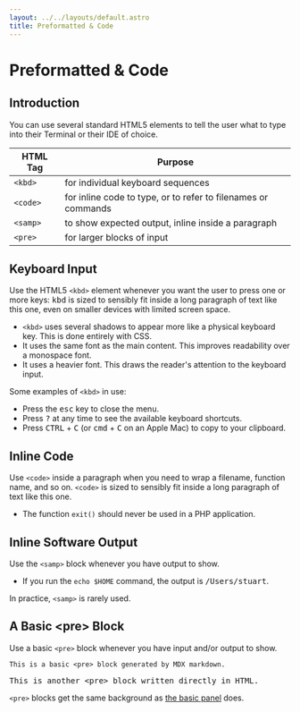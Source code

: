 ```yaml
---
layout: ../../layouts/default.astro
title: Preformatted & Code
---
```


# Preformatted & Code

## Introduction

You can use several standard HTML5 elements to tell the user what to type into their Terminal or their IDE of choice.

HTML Tag | Purpose
---------|--------
`<kbd>`  | for individual keyboard sequences
`<code>` | for inline code to type, or to refer to filenames or commands
`<samp>` | to show expected output, inline inside a paragraph
`<pre>`  | for larger blocks of input

## Keyboard Input

Use the HTML5 `<kbd>` element whenever you want the user to press one or more keys: <kbd>kbd</kbd> is sized to sensibly fit inside a long paragraph of text like this one, even on smaller devices with limited screen space.

* `<kbd>` uses several shadows to appear more like a physical keyboard key. This is done entirely with CSS.
* It uses the same font as the main content. This improves readability over a monospace font.
* It uses a heavier font. This draws the reader's attention to the keyboard input.

Some examples of `<kbd>` in use:

* Press the <kbd>esc</kbd> key to close the menu.
* Press <kbd>?</kbd> at any time to see the available keyboard shortcuts.
* Press <kbd>CTRL</kbd> + <kbd>C</kbd> (or <kbd>cmd</kbd> + <kbd>C</kbd> on an Apple Mac) to copy to your clipboard.

## Inline Code

Use `<code>` inside a paragraph when you need to wrap a filename, function name, and so on. `<code>` is sized to sensibly fit inside a long paragraph of text like this one.

* The function `exit()` should never be used in a PHP application.

## Inline Software Output

Use the `<samp>` block whenever you have output to show.

* If you run the `echo $HOME` command, the output is <samp>/Users/stuart</samp>.

In practice, `<samp>` is rarely used.

## A Basic &lt;pre&gt; Block

Use a basic `<pre>` block whenever you have input and/or output to show.

```
This is a basic <pre> block generated by MDX markdown.
```

<pre>This is another &lt;pre&gt; block written directly in HTML.</pre>

`<pre>` blocks get the same background as [the basic panel](../components/panels.html#a-basic-panel) does.
